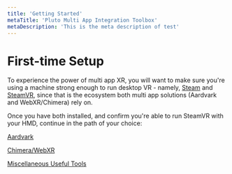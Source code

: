 ```yaml
---
title: 'Getting Started'
metaTitle: 'Pluto Multi App Integration Toolbox'
metaDescription: 'This is the meta description of test'
---
```


# First-time Setup

To experience the power of multi app XR, you will want to make sure you're using a
machine strong enough to run desktop VR - namely, [Steam](https://store.steampowered.com/) and [SteamVR](https://store.steampowered.com/app/250820/SteamVR/), since that is the ecosystem both multi
app solutions (Aardvark and WebXR/Chimera) rely on.

Once you have both installed, and confirm you're able to run SteamVR with your HMD, continue in the path of your choice:

[Aardvark](./platforms/tb_aardvark)

[Chimera/WebXR](./platforms/tb_chimera)

[Miscellaneous Useful Tools](./platforms/tb_misc)
